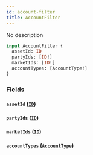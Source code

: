 ```yaml
---
id: account-filter
title: AccountFilter
---
```



No description

```graphql
input AccountFilter {
  assetId: ID
  partyIds: [ID!]
  marketIds: [ID!]
  accountTypes: [AccountType!]
}
```


### Fields

#### `assetId` ([`ID`](/docs/graphql/scalars/id))




#### `partyIds` ([`ID`](/docs/graphql/scalars/id))




#### `marketIds` ([`ID`](/docs/graphql/scalars/id))




#### `accountTypes` ([`AccountType`](/docs/graphql/enums/account-type))






